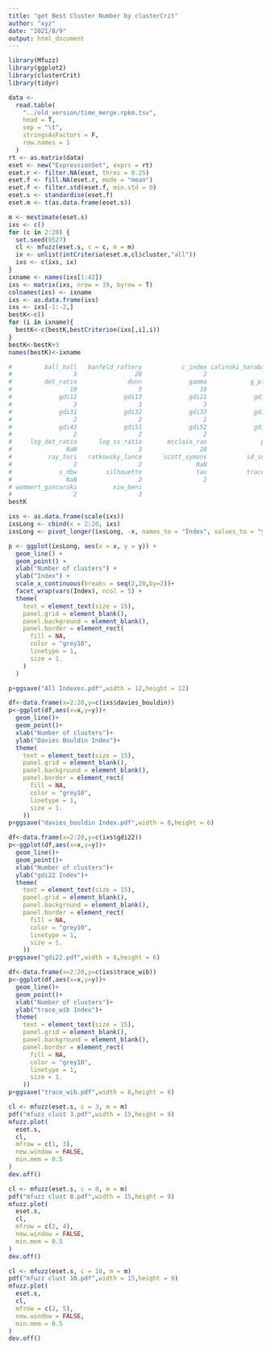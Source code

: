 ```yaml
---
title: "get Best Cluster Number by clusterCrit"
author: "xyz"
date: "2021/8/9"
output: html_document
---
```


```r
library(Mfuzz)
library(ggplot2)
library(clusterCrit)
library(tidyr)
```


```r
data <-
  read.table(
    "../old_version/time_merge.rpkm.tsv",
    head = T,
    sep = "\t",
    stringsAsFactors = F,
    row.names = 1
  )
rt <- as.matrix(data)
eset <- new("ExpressionSet", exprs = rt)
eset.r <- filter.NA(eset, thres = 0.25)
eset.f <- fill.NA(eset.r, mode = "mean")
eset.f <- filter.std(eset.f, min.std = 0)
eset.s <- standardise(eset.f)
eset.m <- t(as.data.frame(eset.s))

m <- mestimate(eset.s)
ixs <- c()
for (c in 2:20) {
  set.seed(9527)
  cl <- mfuzz(eset.s, c = c, m = m)
  ix <- unlist(intCriteria(eset.m,cl$cluster,"all"))
  ixs <- c(ixs, ix)
}
ixname <- names(ixs[1:42])
ixs <- matrix(ixs, nrow = 19, byrow = T)
colnames(ixs) <- ixname
ixs <- as.data.frame(ixs)
ixs <- ixs[-1:-2,]
bestK<-c()
for (i in ixname){
  bestK<-c(bestK,bestCriterion(ixs[,i],i))
}
bestK<-bestK+3
names(bestK)<-ixname

#         ball_hall   banfeld_raftery           c_index calinski_harabasz    davies_bouldin 
#                 3                20                 2                 2                10 
#         det_ratio              dunn             gamma            g_plus             gdi11 
#                19                 3                19                20                 3 
#             gdi12             gdi13             gdi21             gdi22             gdi23 
#                 3                 3                 3                10                10 
#             gdi31             gdi32             gdi33             gdi41             gdi42 
#                 2                 2                 2                 2                 2 
#             gdi43             gdi51             gdi52             gdi53          ksq_detw 
#                 2                 2                 2                 2                 4 
#     log_det_ratio      log_ss_ratio       mcclain_rao               pbm    point_biserial 
#               NaN                 3                20                 2                20 
#          ray_turi   ratkowsky_lance      scott_symons           sd_scat            sd_dis 
#                 2                 2               NaN                20                 2 
#             s_dbw        silhouette               tau           trace_w         trace_wib 
#               NaN                 2                 2                 3                 8 
# wemmert_gancarski          xie_beni 
#                 2                 3 
bestK

ixs <- as.data.frame(scale(ixs))
ixsLong <- cbind(x = 2:20, ixs)
ixsLong <- pivot_longer(ixsLong, -x, names_to = "Index", values_to = "y")

p <- ggplot(ixsLong, aes(x = x, y = y)) +
  geom_line() +
  geom_point() +
  xlab("Number of clusters") +
  ylab("Index") +
  scale_x_continuous(breaks = seq(2,20,by=2))+
  facet_wrap(vars(Index), ncol = 5) +
  theme(
    text = element_text(size = 15),
    panel.grid = element_blank(),
    panel.background = element_blank(),
    panel.border = element_rect(
      fill = NA,
      color = "grey10",
      linetype = 1,
      size = 1.
    )
  )

p+ggsave("All Indexes.pdf",width = 12,height = 12)

df<-data.frame(x=2:20,y=c(ixs$davies_bouldin))
p<-ggplot(df,aes(x=x,y=y))+
  geom_line()+
  geom_point()+
  xlab("Number of clusters")+
  ylab("Davies Bouldin Index")+
  theme(
    text = element_text(size = 15),
    panel.grid = element_blank(),
    panel.background = element_blank(),
    panel.border = element_rect(
      fill = NA,
      color = "grey10",
      linetype = 1,
      size = 1.
    ))
p+ggsave("davies_bouldin Index.pdf",width = 8,height = 6)

df<-data.frame(x=2:20,y=c(ixs$gdi22))
p<-ggplot(df,aes(x=x,y=y))+
  geom_line()+
  geom_point()+
  xlab("Number of clusters")+
  ylab("gdi22 Index")+
  theme(
    text = element_text(size = 15),
    panel.grid = element_blank(),
    panel.background = element_blank(),
    panel.border = element_rect(
      fill = NA,
      color = "grey10",
      linetype = 1,
      size = 1.
    ))
p+ggsave("gdi22.pdf",width = 8,height = 6)

df<-data.frame(x=2:20,y=c(ixs$trace_wib))
p<-ggplot(df,aes(x=x,y=y))+
  geom_line()+
  geom_point()+
  xlab("Number of clusters")+
  ylab("trace_wib Index")+
  theme(
    text = element_text(size = 15),
    panel.grid = element_blank(),
    panel.background = element_blank(),
    panel.border = element_rect(
      fill = NA,
      color = "grey10",
      linetype = 1,
      size = 1.
    ))
p+ggsave("trace_wib.pdf",width = 8,height = 6)
```

```r
cl <- mfuzz(eset.s, c = 3, m = m)
pdf("mfuzz clust 3.pdf",width = 15,height = 9)
mfuzz.plot(
  eset.s,
  cl,
  mfrow = c(1, 3),
  new.window = FALSE,
  min.mem = 0.5
)
dev.off()

cl <- mfuzz(eset.s, c = 8, m = m)
pdf("mfuzz clust 8.pdf",width = 15,height = 9)
mfuzz.plot(
  eset.s,
  cl,
  mfrow = c(2, 4),
  new.window = FALSE,
  min.mem = 0.5
)
dev.off()

cl <- mfuzz(eset.s, c = 10, m = m)
pdf("mfuzz clust 10.pdf",width = 15,height = 9)
mfuzz.plot(
  eset.s,
  cl,
  mfrow = c(2, 5),
  new.window = FALSE,
  min.mem = 0.5
)
dev.off()
```

